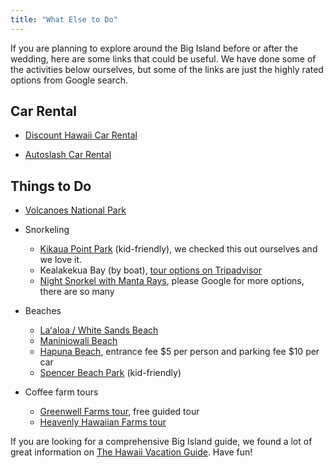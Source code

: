 ```yaml
---
title: "What Else to Do"
---
```


If you are planning to explore around the Big Island before or after the wedding, here are some links that could be useful. We have done some of the activities below ourselves, but some of the links are just the highly rated options from Google search.

## Car Rental

-   [Discount Hawaii Car Rental](https://www.discounthawaiicarrental.com/en-us/){target="_blank"}

-   [Autoslash Car Rental](https://www.autoslash.com/){target="_blank"}

## Things to Do

-   [Volcanoes National Park](https://www.nps.gov/havo/index.htm){target="_blank"}

-   Snorkeling

    -   [Kikaua Point Park](https://bigislandguide.com/kikaua-beach){target="_blank"} (kid-friendly), we checked this out ourselves and we love it.\
    -   Kealakekua Bay (by boat), [tour options on Tripadvisor](https://www.tripadvisor.com/Attractions-g60580-Activities-c42-Captain_Cook_Island_of_Hawaii_Hawaii.html){target="_blank"}
    -   [Night Snorkel with Manta Rays](https://konasnorkeltrips.com/snorkel-tours/manta-ray-snorkel-kona/){target="_blank"}, please Google for more options, there are so many

-   Beaches

    -   [Laʻaloa / White Sands Beach](https://bigislandguide.com/white-sands-beach-park-magic-sands){target="_blank"}
    -   [Maniniowali Beach](https://bigislandguide.com/maniniowali-beach-kua-bay){target="_blank"}
    -   [Hapuna Beach](https://dlnr.hawaii.gov/dsp/parks/hawaii/hapuna-beach-state-recreation-area/){target="_blank"}, entrance fee \$5 per person and parking fee \$10 per car
    -   [Spencer Beach Park](https://bigislandguide.com/samuel-m-spencer-beach-park){target="_blank"} (kid-friendly)

-   Coffee farm tours

    -   [Greenwell Farms tour](https://www.greenwellfarms.com/pages/big-island-kona-coffee-tours){targe="_blank"}, free guided tour
    -   [Heavenly Hawaiian Farms tour](https://heavenlyhawaiian.com/kona-coffee-farm-tour/){target="_blank"}

If you are looking for a comprehensive Big Island guide, we found a lot of great information on [The Hawaii Vacation Guide](https://thehawaiivacationguide.com/hawaii-big-island-travel-guide/){target="_blank"}. Have fun!
